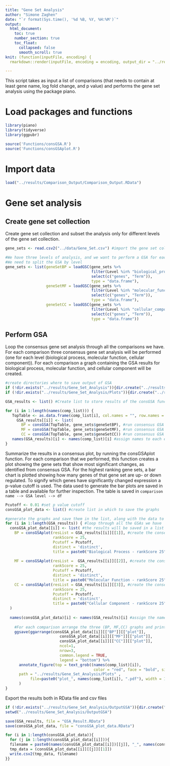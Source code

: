```yaml
---
title: "Gene Set Analysis"
author: "Simone Zaghen"
date: "`r format(Sys.time(), '%d %B, %Y, %H:%M')`"
output: 
  html_document: 
    toc: true
    number_section: true
    toc_float: 
      collapsed: false
      smooth_scroll: true
knit: (function(inputFile, encoding) {
  rmarkdown::render(inputFile, encoding = encoding, output_dir = "../results/Reports") })

---
```


This script takes as input a list of comparisons (that needs to contain at least gene name, log fold change, and p value) and performs the gene set analysis using the package piano. 

# Load packages and functions
```r
library(piano)
library(tidyverse)
library(ggpubr)

source('Functions/consGSA.R')
source('Functions/consGSAplot.R')

```

# Import data

```r
load("../results/Comparison_Output/Comparison_Output.RData")

```

# Gene set analysis

## Create gene set collection
Create gene set collection and subset the analysis only for different levels of the gene set collection. 

```r
gene_sets <- read.csv2("../data/Gene_Set.csv") #import the gene set collection

#We have three levels of analysis, and we want to perform a GSA for each
#We need to split the GSA by level
gene_sets <- list(geneSetBP = loadGSC(gene_sets %>%
                                      filter(Level %in% "biological_process") %>%
                                      select(c("genes", "Term")),
                                      type = "data.frame"),
                  geneSetMF = loadGSC(gene_sets %>%
                                      filter(Level %in% "molecular_function") %>%
                                      select(c("genes", "Term")),
                                      type = "data.frame"),
                  geneSetCC = loadGSC(gene_sets %>%
                                      filter(Level %in% "cellular_component") %>%
                                      select(c("genes", "Term")),
                                      type = "data.frame"))

```

## Perform GSA
Loop the consensus gene set analysis through all the comparisons we have. For each comparison three consensus gene set analysis will be performed (one for each level (biological process, molecular function, cellular component)). For each comparison a graph containing the GSA results for biological process, molecular function, and cellular component will be created. 

```r
#create directories where to save output of GSA
if (!dir.exists("../results/Gene_Set_Analysis")){dir.create("../results/Gene_Set_Analysis")}
if (!dir.exists("../results/Gene_Set_Analysis/Plots")){dir.create("../results/Gene_Set_Analysis/Plots")}

GSA_results <- list() #Create list to store results of the consGSA function

for (i in 1:length(names(comp_list))) {
   TopTable <- as.data.frame(comp_list[i], col.names = "", row.names = 1) #create df for GSA
     GSA_results[[i]] <- list(
       BP = consGSA(TopTable, gene_sets$geneSetBP), #run consensus GSA for biological process
       MF = consGSA(TopTable, gene_sets$geneSetMF), #run consensus GSA for molecular function
       CC = consGSA(TopTable, gene_sets$geneSetCC)) #run consensus GSA for cellular component
   names(GSA_results)[i] <- names(comp_list)[i] #assign names to each element of the list
}

```

Summarize the results in a consensus plot, by running the consGSAplot function. For each comparison that we performed, this function creates a plot showing the gene sets that show most significant changes, as identified from consensus GSA. For the highest ranking gene sets, a bar chart is plotted showing how many genes of that gene set are up- or down regulated. To signify which genes have significantly changed expression a p-value cutoff is used. The data used to generate the bar plots are saved in a table and available for further inspection. The table is saved in `comparison name --> GSA level --> df`

```r
Pcutoff <- 0.01 #set p value cutoff
consGSA_plot_data <- list() #create list in which to save the graphs

#generate the graphs and save them in the list, along with the data to generate them
for (i in 1:length(GSA_results)) { #loop through all the GSAs we have
  consGSA_plot_data[[i]] <- list( #the results will be saved in a list
    BP = consGSAplot(resList = GSA_results[[i]][[1]], #create the consensous plot for BP
                     rankScore = 25, 
                     Pcutoff = Pcutoff, 
                     distinct = 'distinct', 
                     title = paste0("Biological Process - rankScore 25", " ,pval < ", Pcutoff)),
    
    MF = consGSAplot(resList =  GSA_results[[i]][[2]], #create the consensous plot for MF
                     rankScore = 25, 
                     Pcutoff = Pcutoff, 
                     distinct = 'distinct', 
                     title = paste0("Molecular Function - rankScore 25" , " ,pval < ", Pcutoff)),
    CC = consGSAplot(resList = GSA_results[[i]][[3]], #create the consensous plot for CC
                     rankScore = 25, 
                     Pcutoff = Pcutoff, 
                     distinct = 'distinct', 
                     title = paste0("Cellular Component - rankScore 25", " ,pval < ", Pcutoff))
  )
  
  names(consGSA_plot_data)[i] <- names(GSA_results)[i] #assign the names to the list of graphs
  
    #For each comparison arrange the three (BP, MF,CC) graphs and print the final plot
    ggsave(ggarrange(consGSA_plot_data[[i]][["BP"]][["plot"]], 
                        consGSA_plot_data[[i]][["MF"]][["plot"]], 
                        consGSA_plot_data[[i]][["CC"]][["plot"]], 
                        ncol=1, 
                        nrow=3, 
                        common.legend = TRUE, 
                        legend = "bottom") %>%
      annotate_figure(top = text_grob((names(comp_list)[i]), 
                                       color = "red", face = "bold", size = 18)),
      path = "../results/Gene_Set_Analysis/Plots" , 
           file=paste0("plot_", names(comp_list[i]), ".pdf"), width = 10, height = 16
      )
}

```

Export the results both in RData file and csv files

```r
if (!dir.exists("../results/Gene_Set_Analysis/OutputGSA")){dir.create("../results/Gene_Set_Analysis/OutputGSA")}
setwd("../results/Gene_Set_Analysis/OutputGSA")

save(GSA_results, file = "GSA_Result.RData")
save(consGSA_plot_data, file = "consGSA_plot_data.RData")

for (i in 1:length(consGSA_plot_data)){
  for (j in 1:length(consGSA_plot_data[[i]])){
  filename = paste0(names(consGSA_plot_data[[i]])[[j]], "_", names(consGSA_plot_data)[i], ".csv")
  tmp_data = (consGSA_plot_data[[i]][[j]][[1]])
  write.csv2(tmp_data, filename)
}}

```
